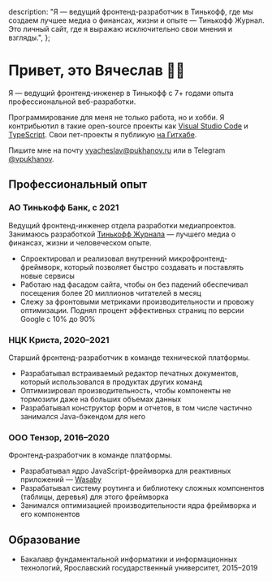   description:
    "Я — ведущий фронтенд-разработчик в Тинькофф, где мы создаем лучшее медиа о финансах, жизни и опыте — Тинькофф Журнал. Это личный сайт, где я выражаю исключительно свои мнения и взгляды.",
};

# Привет, это Вячеслав&nbsp;👋🏻

Я — ведущий фронтенд-инженер в Тинькофф с 7+ годами опыта профессиональной веб-разработки.

Программирование для меня не только работа, но и хобби. Я контрибьютил в такие open-source проекты как [Visual Studio Code](https://github.com/microsoft/vscode/pulls?q=is%3Apr+author%3Avpukhanov) и [TypeScript](https://github.com/microsoft/TypeScript/pulls?q=is%3Apr+author%3Avpukhanov). Свои пет-проекты я публикую [на Гитхабе](https://github.com/vpukhanov).

Пишите мне на почту [vyacheslav@pukhanov.ru](mailto:vyacheslav@pukhanov.ru) или в Telegram [@vpukhanov](https://t.me/vpukhanov).

## Профессиональный опыт

### АО Тинькофф Банк, с 2021

Ведущий фронтенд-инженер отдела разработки медиапроектов. Занимаюсь разработкой [Тинькофф Журнала](https://journal.tinkoff.ru/) — лучшего медиа о финансах, жизни и человеческом опыте.

- Спроектировал и реализовал внутренний микрофронтенд-фреймворк, который позволяет быстро создавать и поставлять новые сервисы
- Работаю над фасадом сайта, чтобы он без падений обеспечивал посещения более 20 миллионов читателей в месяц
- Слежу за фронтовыми метриками производительности и провожу оптимизации. Поднял процент эффективных страниц по версии Google с 10% до 90%

### НЦК Криста, 2020–2021

Старший фронтенд-разработчик в команде технической платформы.

- Разрабатывал встраиваемый редактор печатных документов, который использовался в продуктах других команд
- Оптимизировал производительность, чтобы компоненты не тормозили даже на больших объемах данных
- Разрабатывал конструктор форм и отчетов, в том числе частично занимался Java-бэкендом для него

### ООО Тензор, 2016–2020

Фронтенд-разработчик в команде платформы.

- Разрабатывал ядро JavaScript-фреймворка для реактивных приложений — [Wasaby](https://wasaby.dev/)
- Разрабатывал систему роутинга и библиотеку сложных компонентов (таблицы, деревья) для этого фреймворка
- Занимался оптимизацией производительности ядра фреймворка и его компонентов

## Образование

- Бакалавр фундаментальной информатики и информационных технологий, Ярославский государственный университет, 2015–2019
